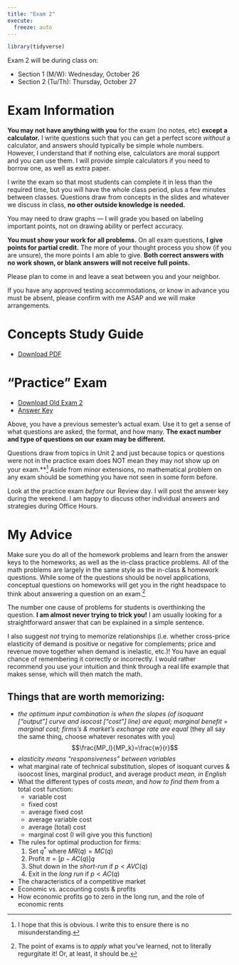 ```yaml
---
title: "Exam 2"
execute: 
  freeze: auto
---
```


```r
library(tidyverse)
```

::: {.callout-warning appearance="minimal"}
Exam 2 will be during class on: 

- Section 1 (M/W): Wednesday, October 26
- Section 2 (Tu/Th): Thursday, October 27
:::

# Exam Information

**You may not have anything with you** for the exam (no notes, etc) **except a calculator.** I write questions such that you can get a perfect score *without* a calculator, and answers should typically be simple whole numbers. However, I understand that if nothing else, calculators are moral support and you can use them. I will provide simple calculators if you need to borrow one, as well as extra paper.

I write the exam so that most students can complete it in less than the required time, but you will have the whole class period, plus a few minutes between classes. Questions draw from concepts in the slides and whatever we discuss in class, **no other outside knowledge is needed.**

You may need to draw graphs — I will grade you based on labeling important points, not on drawing ability or perfect accuracy.

**You must show your work for all problems.** On all exam questions, **I give points for partial credit.** The more of your thought process you show (if you are unsure), the more points I am able to give. **Both correct answers with no work shown, or blank answers will not receive full points.**

Please plan to come in and leave a seat between you and your neighbor.

If you have any approved testing accommodations, or know in advance you must be absent, please confirm with me ASAP and we will make arrangements.

# Concepts Study Guide

- [<i class="fas fa-file-pdf"></i> Download PDF](/files/examprep/exam_2_study_guide.pdf)


# “Practice” Exam

- [<i class="fas fa-file-pdf"></i> Download Old Exam 2](/files/examprep/Exam2.pdf)
- [<i class="far fa-life-ring"></i> Answer Key](/files/examprep/Exam2_Answer_Key.pdf)

Above, you have a previous semester's actual exam. Use it to get a sense of what questions are asked, the format, and how many. **The exact number and type of questions on our exam may be different.**

Questions draw from topics in Unit 2 and just because topics or questions were not in the practice exam does NOT mean they may not show up on your exam.**^[I hope that this is obvious. I write this to ensure there is no misunderstanding.] Aside from minor extensions, no mathematical problem on any exam should be something you have not seen in some form before. 

Look at the practice exam *before* our Review day. I will post the answer key during the weekend. I am happy to discuss other individual answers and strategies during Office Hours.

# My Advice

Make sure you do all of the homework problems and learn from the answer keys to the homeworks, as well as the in-class practice problems. All of the math problems are largely in the same style as the in-class & homework questions. While some of the questions should be novel applications, conceptual questions on homeworks will get you in the right headspace to think about answering a question on an exam.^[The point of exams is to *apply* what you've learned, not to literally regurgitate it! Or, at least, it should be.]

The number one cause of problems for students is overthinking the question. **I am almost never trying to trick you!** I am usually looking for a straightforward answer that can be explained in a simple sentence.

I also suggest *not* trying to memorize relationships (i.e. whether cross-price elasticity of demand is positive or negative for complements; price and revenue move together when demand is inelastic, etc.)! You have an equal chance of remembering it correctly or incorrectly. I would rather recommend you use your intuition and think through a real life example that makes sense, which will then match the math.

## Things that are worth memorizing:

- *the optimum input combination is when the slopes (of isoquant [“output”] curve and isocost [“cost”] line) are equal; marginal benefit = marginal cost; firms’s & market’s exchange rate are equal* (they all say the same thing, choose whatever resonates with you)
$$\frac{MP_l}{MP_k}=\frac{w}{r}$$
- *elasticity means “responsiveness” between variables*
- what marginal rate of technical substitution, slopes of isoquant curves & isoocost lines, marginal product, and average product *mean, in English*
- What the different types of costs *mean*, and *how to find them* from a total cost function:
  - variable cost
  - fixed cost
  - average fixed cost
  - average variable cost
  - average (total) cost
  - marginal cost (I will give you this function)
- The rules for optimal production for firms:
  1. Set $q^*$ where $MR(q)=MC(q)$
  2. Profit $\pi = [p-AC(q)]q$
  3. Shut down in the *short-run* if $p<AVC(q)$
  4. Exit in the *long run* if $p<AC(q)$
- The characteristics of a competitive market
- Economic vs. accounting costs & profits
- How economic profits go to zero in the long run, and the role of economic rents